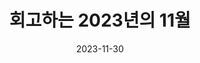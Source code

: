 ---
title: 회고하는 2023년의 11월
date: '2023-11-30'
tags: ['회고']
draft: true
summary: '회고하는 2023년의 11월'
---